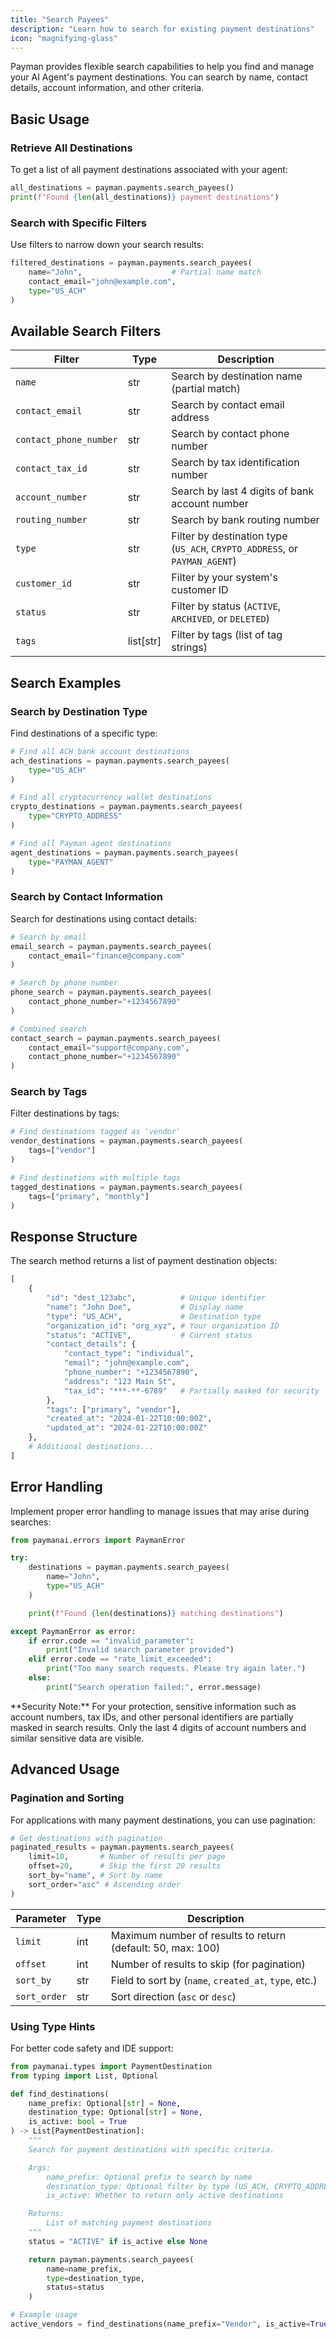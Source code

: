 ```yaml
---
title: "Search Payees"
description: "Learn how to search for existing payment destinations"
icon: "magnifying-glass"
---
```


Payman provides flexible search capabilities to help you find and manage your AI Agent's payment destinations. You can search by name, contact details, account information, and other criteria.

## Basic Usage

### Retrieve All Destinations

To get a list of all payment destinations associated with your agent:

```python
all_destinations = payman.payments.search_payees()
print(f"Found {len(all_destinations)} payment destinations")
```

### Search with Specific Filters

Use filters to narrow down your search results:

```python
filtered_destinations = payman.payments.search_payees(
    name="John",                    # Partial name match
    contact_email="john@example.com",
    type="US_ACH"
)
```

## Available Search Filters

| Filter                 | Type      | Description                                                                |
| ---------------------- | --------- | -------------------------------------------------------------------------- |
| `name`                 | str       | Search by destination name (partial match)                                 |
| `contact_email`        | str       | Search by contact email address                                            |
| `contact_phone_number` | str       | Search by contact phone number                                             |
| `contact_tax_id`       | str       | Search by tax identification number                                        |
| `account_number`       | str       | Search by last 4 digits of bank account number                             |
| `routing_number`       | str       | Search by bank routing number                                              |
| `type`                 | str       | Filter by destination type (`US_ACH`, `CRYPTO_ADDRESS`, or `PAYMAN_AGENT`) |
| `customer_id`          | str       | Filter by your system's customer ID                                        |
| `status`               | str       | Filter by status (`ACTIVE`, `ARCHIVED`, or `DELETED`)                      |
| `tags`                 | list[str] | Filter by tags (list of tag strings)                                       |

## Search Examples

### Search by Destination Type

Find destinations of a specific type:

```python
# Find all ACH bank account destinations
ach_destinations = payman.payments.search_payees(
    type="US_ACH"
)

# Find all cryptocurrency wallet destinations
crypto_destinations = payman.payments.search_payees(
    type="CRYPTO_ADDRESS"
)

# Find all Payman agent destinations
agent_destinations = payman.payments.search_payees(
    type="PAYMAN_AGENT"
)
```

### Search by Contact Information

Search for destinations using contact details:

```python
# Search by email
email_search = payman.payments.search_payees(
    contact_email="finance@company.com"
)

# Search by phone number
phone_search = payman.payments.search_payees(
    contact_phone_number="+1234567890"
)

# Combined search
contact_search = payman.payments.search_payees(
    contact_email="support@company.com",
    contact_phone_number="+1234567890"
)
```

### Search by Tags

Filter destinations by tags:

```python
# Find destinations tagged as 'vendor'
vendor_destinations = payman.payments.search_payees(
    tags=["vendor"]
)

# Find destinations with multiple tags
tagged_destinations = payman.payments.search_payees(
    tags=["primary", "monthly"]
)
```

## Response Structure

The search method returns a list of payment destination objects:

```python
[
    {
        "id": "dest_123abc",          # Unique identifier
        "name": "John Doe",           # Display name
        "type": "US_ACH",             # Destination type
        "organization_id": "org_xyz", # Your organization ID
        "status": "ACTIVE",           # Current status
        "contact_details": {
            "contact_type": "individual",
            "email": "john@example.com",
            "phone_number": "+1234567890",
            "address": "123 Main St",
            "tax_id": "***-**-6789"   # Partially masked for security
        },
        "tags": ["primary", "vendor"],
        "created_at": "2024-01-22T10:00:00Z",
        "updated_at": "2024-01-22T10:00:00Z"
    },
    # Additional destinations...
]
```

## Error Handling

Implement proper error handling to manage issues that may arise during searches:

```python
from paymanai.errors import PaymanError

try:
    destinations = payman.payments.search_payees(
        name="John",
        type="US_ACH"
    )

    print(f"Found {len(destinations)} matching destinations")

except PaymanError as error:
    if error.code == "invalid_parameter":
        print("Invalid search parameter provided")
    elif error.code == "rate_limit_exceeded":
        print("Too many search requests. Please try again later.")
    else:
        print("Search operation failed:", error.message)
```

<Note>
	**Security Note:** For your protection, sensitive information such as
	account numbers, tax IDs, and other personal identifiers are partially
	masked in search results. Only the last 4 digits of account numbers and
	similar sensitive data are visible.
</Note>

## Advanced Usage

### Pagination and Sorting

For applications with many payment destinations, you can use pagination:

```python
# Get destinations with pagination
paginated_results = payman.payments.search_payees(
    limit=10,       # Number of results per page
    offset=20,      # Skip the first 20 results
    sort_by="name", # Sort by name
    sort_order="asc" # Ascending order
)
```

| Parameter    | Type | Description                                                 |
| ------------ | ---- | ----------------------------------------------------------- |
| `limit`      | int  | Maximum number of results to return (default: 50, max: 100) |
| `offset`     | int  | Number of results to skip (for pagination)                  |
| `sort_by`    | str  | Field to sort by (`name`, `created_at`, `type`, etc.)       |
| `sort_order` | str  | Sort direction (`asc` or `desc`)                            |

### Using Type Hints

For better code safety and IDE support:

```python
from paymanai.types import PaymentDestination
from typing import List, Optional

def find_destinations(
    name_prefix: Optional[str] = None,
    destination_type: Optional[str] = None,
    is_active: bool = True
) -> List[PaymentDestination]:
    """
    Search for payment destinations with specific criteria.

    Args:
        name_prefix: Optional prefix to search by name
        destination_type: Optional filter by type (US_ACH, CRYPTO_ADDRESS, etc.)
        is_active: Whether to return only active destinations

    Returns:
        List of matching payment destinations
    """
    status = "ACTIVE" if is_active else None

    return payman.payments.search_payees(
        name=name_prefix,
        type=destination_type,
        status=status
    )

# Example usage
active_vendors = find_destinations(name_prefix="Vendor", is_active=True)
```
